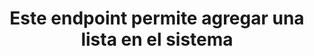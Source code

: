 ---
title: "Este endpoint permite agregar una lista en el sistema"
openapi: "POST /api/v3/products"
---